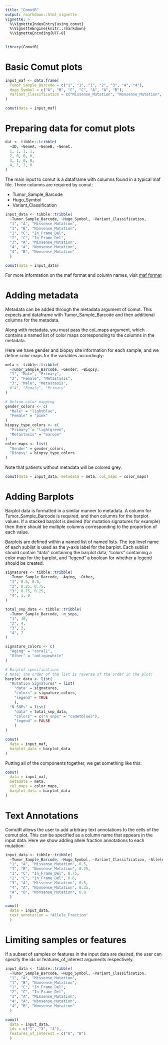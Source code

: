 ```yaml
---
title: "ComutR"
output: rmarkdown::html_vignette
vignette: >
  %\VignetteIndexEntry{using_comut}
  %\VignetteEngine{knitr::rmarkdown}
  %\VignetteEncoding{UTF-8}
---
```


```r
library(ComutR)
```

# Basic Comut plots

```r
input_maf <- data.frame(
  Tumor_Sample_Barcode = c("1", "1", "1", "2", "3", "4", "4"),
  Hugo_Symbol = c("A", "B", "C", "C", "A", "A", "B"),
  Variant_Classification = c("Missense_Mutation", "Nonsense_Mutation", "In_Frame_Del", "In_Frame_Del", "Missense_Mutation", "Nonsense_Mutation", "Nonsense_Mutation")
)

comut(data = input_maf)
```

# Preparing data for comut plots

```r
dat <- tibble::tribble(
  ~ID, ~GeneA, ~GeneB, ~GeneC,
  1, 1, 1, 1,
  2, 0, 0, 0,
  3, 1, 0, 0,
  4, 1, 1, 0
)
```

The main input to comut is a dataframe with columns found in a typical maf file. Three columns are required by comut:

- Tumor_Sample_Barcode
- Hugo_Symbol
- Variant_Classification

```r
input_data <- tibble::tribble(
  ~Tumor_Sample_Barcode, ~Hugo_Symbol, ~Variant_Classification,
  "1", "A", "Missense_Mutation",
  "1", "B", "Nonsense_Mutation",
  "1", "C", "In_Frame_Del",
  "2", "C", "In_Frame_Del",
  "3", "A", "Missense_Mutation",
  "4", "A", "Nonsense_Mutation",
  "4", "B", "Nonsense_Mutation"
  )
```


```r
comut(data = input_data)
```


For more information on the maf format and column names, visit [maf format](https://docs.gdc.cancer.gov/Data/File_Formats/MAF_Format/)

# Adding metadata

Metadata can be added through the metadata argument of comut. This expects and dataframe with Tumor_Sample_Barcode and then additional columns for the metadata.

Along with metadata, you must pass the col_maps argument, which contains a named list of color maps corresponding to the columns in the metadata.

Here we have gender and biopsy site information for each sample, and we define color maps for the variables accordingly:

```r
meta <- tibble::tribble(
  ~Tumor_Sample_Barcode, ~Gender, ~Biopsy,
  "1", "Male", "Primary",
  "2", "Female", "Metastasis",
  "3", "Male", "Metastasis",
  #"4", "Female", "Primary"
)

# Define color mapping
gender_colors <- c(
  "Male" = "lightblue",
  "Female" = "pink"
)
biopsy_type_colors <- c(
  "Primary" = "lightgreen",
  "Metastasis" = "maroon"
)
color_maps <- list(
  "Gender" = gender_colors,
  "Biopsy" = biopsy_type_colors
)
```

Note that patients without metadata will be colored grey.

```r
comut(data = input_data, metadata = meta, col_maps = color_maps)
```

# Adding Barplots

Barplot data is formatted in a similar manner to metadata. A column for Tumor_Sample_Barcode is required, and then columns for the barplot values. If a stacked barplot is desired (for mutation signatures for example) then there should be multiple columns corresponding to the proportion of each value.

Barplots are defined within a named list of named lists. The top level name of each sublist is used as the y-axis label for the barplot. Each sublist should contain "data" containing the barplot data, "colors" containing a color map for the barplot, and "legend" a boolean for whether a legend should be created.

```r
signatures <- tibble::tribble(
  ~Tumor_Sample_Barcode, ~Aging, ~Other,
  "1", 0.5, 0.5,
  "2", 0.25, 0.75,
  "3", 0.75, 0.25,
  "4", 1, 0
)

total_snp_data <- tibble::tribble(
  ~Tumor_Sample_Barcode, ~n_snps,
  "1", 10,
  "2", 4,
  "3", 2,
  "4", 7
)

signature_colors <- c(
  "Aging" = "coral1",
  "Other" = "antiquewhite"
)

# Barplot specifications
# Note: the order of the list is reverse of the order in the plot!
barplot_data <- list(
  "Mutation Signatures" = list(
    "data" = signatures,
    "colors" = signature_colors,
    "legend" = TRUE
    ),
  "N SNPs" = list(
    "data" = total_snp_data,
    "colors" = c("n_snps" = "cadetblue3"),
    "legend" = FALSE
    )
)
```

```r
comut(
  data = input_maf,
  barplot_data = barplot_data
)
```

Putting all of the components together, we get something like this:

```r
comut(
  data = input_maf,
  metadata = meta,
  col_maps = color_maps,
  barplot_data = barplot_data
)
```

# Text Annotations

ComutR allows the user to add arbitrary text annotations to the cells of the comut plot. This can be specified as a column name that appears in the input data. Here we show adding allele fraction annotations to each mutation:

```r
input_data <- tibble::tribble(
  ~Tumor_Sample_Barcode, ~Hugo_Symbol, ~Variant_Classification, ~Allele_Fraction,
  "1", "A", "Missense_Mutation", 0.5,
  "1", "B", "Nonsense_Mutation", 0.25,
  "1", "C", "In_Frame_Del", 0.75,
  "2", "C", "In_Frame_Del", 0.6,
  "3", "A", "Missense_Mutation", 0.5,
  "4", "A", "Nonsense_Mutation", 0.35,
  "4", "B", "Nonsense_Mutation", 0.8
  )

comut(
  data = input_data,
  text_annotation = "Allele_Fraction"
  )
```

# Limiting samples or features

If a subset of samples or features in the input data are desired, the user can specify the ids or features_of_interest arguments respectively.

```r
input_data <- tibble::tribble(
  ~Tumor_Sample_Barcode, ~Hugo_Symbol, ~Variant_Classification,
  "1", "A", "Missense_Mutation",
  "1", "B", "Nonsense_Mutation",
  "1", "C", "In_Frame_Del",
  "2", "C", "In_Frame_Del",
  "3", "A", "Missense_Mutation",
  "4", "A", "Nonsense_Mutation",
  "4", "B", "Nonsense_Mutation"
  )

comut(
  data = input_data,
  ids = c("1", "3", "4"),
  features_of_interest = c("A", "B")
  )
```
